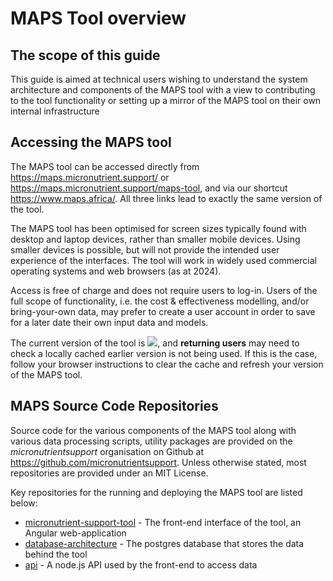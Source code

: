 # MAPS Tool overview

## The scope of this guide

This guide is aimed at technical users wishing to understand the system architecture and components of the MAPS tool with a view to contributing to the tool functionality or setting up a mirror of the MAPS tool on their own internal infrastructure

## Accessing the MAPS tool

The MAPS tool can be accessed directly from <https://maps.micronutrient.support/> or <https://maps.micronutrient.support/maps-tool>, and via our shortcut <https://www.maps.africa/>. All three links lead to exactly the same version of the tool.

The MAPS tool has been optimised for screen sizes typically found with desktop and laptop devices, rather than smaller mobile devices. Using smaller devices is possible, but will not provide the intended user experience of the interfaces. The tool will work in widely used commercial operating systems and web browsers (as at 2024).

Access is free of charge and does not require users to log-in. Users of the full scope of functionality, i.e. the cost & effectiveness modelling, and/or bring-your-own data, may prefer to create a user account in order to save for a later date their own input data and models.

::: callout-note
The current version of the tool is ![](images/WiP_purplespanner.svg), and **returning users** may need to check a locally cached earlier version is not being used. If this is the case, follow your browser instructions to clear the cache and refresh your version of the MAPS tool.
:::

## MAPS Source Code Repositories

Source code for the various components of the MAPS tool along with various data processing scripts, utility packages are provided on the *micronutrientsupport* organisation on Github at <https://github.com/micronutrientsupport>.  Unless otherwise stated, most repositories are provided under an MIT License.

Key repositories for the running and deploying the MAPS tool are listed below:

- [micronutrient-support-tool](https://github.com/micronutrientsupport/micronutrient-support-tool) - The front-end interface of the tool, an Angular web-application
- [database-architecture](https://github.com/micronutrientsupport/database-architecture) - The postgres database that stores the data behind the tool
- [api](https://github.com/micronutrientsupport/api) - A node.js API used by the front-end to access data